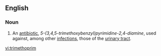 ==English==
{{wikipedia}}
===Noun===
{{en-noun|-}}
#{{pharmaceutical drug}} An [[antibiotic]], ''5-(3,4,5-trimethoxybenzyl)pyrimidine-2,4-diamine'', used against, among other [[infection]]s, those of the [[urinary tract]].

[[vi:trimethoprim]]